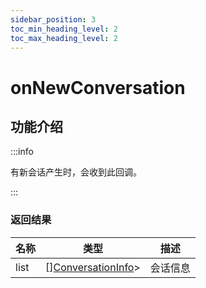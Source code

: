 ```yaml
---
sidebar_position: 3
toc_min_heading_level: 2
toc_max_heading_level: 2
---
```


# onNewConversation

## 功能介绍

:::info

有新会话产生时，会收到此回调。

:::

### 返回结果

| 名称 | 类型                                                                        | 描述     |
| ---- | --------------------------------------------------------------------------- | -------- |
| list | [][ConversationInfo](docs/sdks/class/conversation/conversationInfo.mdx)>| 会话信息 |
